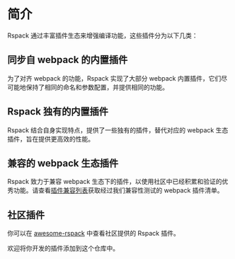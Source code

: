 # 简介

Rspack 通过丰富插件生态来增强编译功能，这些插件分为以下几类：

## 同步自 webpack 的内置插件

为了对齐 webpack 的功能，Rspack 实现了大部分 webpack 内置插件，它们尽可能地保持了相同的命名和参数配置，并提供相同的功能。

## Rspack 独有的内置插件

Rspack 结合自身实现特点，提供了一些独有的插件，替代对应的 webpack 生态插件，旨在提供更高效的性能。

## 兼容的 webpack 生态插件

Rspack 致力于兼容 webpack 生态下的插件，以使用社区中已经积累和验证的优秀功能。请查看[插件兼容列表](/guide/compatibility/plugin)获取经过我们兼容性测试的 webpack 插件清单。

## 社区插件

你可以在 [awesome-rspack](https://github.com/web-infra-dev/awesome-rspack) 中查看社区提供的 Rspack 插件。

欢迎将你开发的插件添加到这个仓库中。
